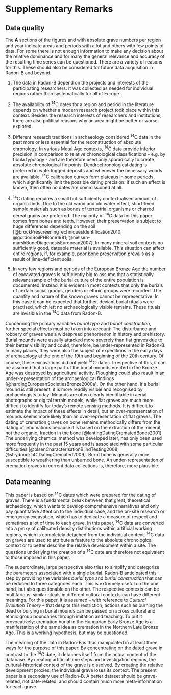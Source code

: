 # Supplementary Remarks

## Data quality {#data-quality-discussion}

The **A** sections of the figures \ref{development_burial_type} and \ref{development_burial_construction} with absolute grave numbers per region and year indicate areas and periods with a lot and others with few points of data. For some there is not enough information to make any decision about the relative dominance and for many the general relevance and accuracy of the resulting time series can be questioned. There are a variety of reasons for this. These should also be considered for future data acquisition in Radon-B and beyond.

1. The data in Radon-B depend on the projects and interests of the participating researchers: It was collected as needed for individual regions rather than systematically for all of Europe.

2. The availability of ^14^C dates for a region and period in the literature depends on whether a modern research project took place within this context. Besides the research interests of researchers and institutions, there are also political reasons why an area might be better or worse explored.

3. Different research traditions in archaeology considered ^14^C data in the past more or less essential for the reconstruction of absolute chronology. In various Metal Age contexts, ^14^C data provide inferior precision in comparison to relative chronological classifications - e.g. by fibula typology - and are therefore used only sporadically to create absolute chronological fix points. Dendrochronological dating is preferred in waterlogged deposits and whenever the necessary woods are available. ^14^C calibration curves form plateaus in some periods, which significantly limit the possible dating precision. If such an effect is known, then often no dates are commissioned at all.

4. ^14^C dating requires a small but sufficiently contextualised amount of organic finds. Due to the old wood and old water effect, short-lived sample materials such as bones of terrestrial organisms or charred cereal grains are preferred. The majority of ^14^C data for this paper comes from bones and teeth. However, their preservation is subject to huge differences depending on the soil [@brockPrescreeningTechniquesIdentification2010; @gordonSoilPHBone1981; @nielsen-marshBoneDiagenesisEuropean2007]. In many mineral soil contexts no sufficiently good, dateable material is available. This situation can affect entire regions, if, for example, poor bone preservation prevails as a result of lime-deficient soils.

5. In very few regions and periods of the European Bronze Age the number of excavated graves is sufficiently big to assume that a statistically relevant sample of the burial culture of the entire population is documented. Instead, it is evident in most contexts that only the burials of certain social groups, genders or ethnic groups were recorded. The quantity and nature of the known graves cannot be representative. In this case it can be expected that further, deviant burial rituals were practised, which left no archaeologically visible remains. These rituals are invisible in the ^14^C data from Radon-B.

Concerning the primary variables *burial type* and *burial construction*, further special effects must be taken into account: The disturbance and robbery of graves was a widespread phenomenon in history and prehistory. Burial mounds were usually attacked more severely than flat graves due to their better visibility and could, therefore, be under-represented in Radon-B. In many places, they were also the subject of expeditions in the early days of archaeology at the end of the 19th and beginning of the 20th century. Of course, these excavations did not yield ^14^C-dates. Irrespective of this, it can be assumed that a large part of the burial mounds erected in the Bronze Age was destroyed by agricultural activity. Ploughing could also result in an under-representation of the archaeological findings [@hardingEuropeanSocietiesBronze2000a]. On the other hand, if a burial mound is still present, it is more readily visible and recognised by archaeologists today: Mounds are often clearly identifiable in aerial photographs or digital terrain models, while flat graves are much more difficult to identify for today's remote sensing methods. It is difficult to estimate the impact of these effects in detail, but an over-representation of mounds seems more likely than an over-representation of flat graves. The dating of cremation graves on bone remains methodically differs from the dating of inhumations because it is based on the extraction of the mineral, not the organic, fraction in the bone [@lantingDatingCrematedBones2001]. The underlying chemical method was developed later, has only been used more frequently in the past 15 years and is associated with some particular difficulties [@olsenCharacterisationBlindTesting2008; @strydonck14CDatingCremated2009]. Burnt bone is generally more susceptible to weathering than unburned bone. An under-representation of cremation graves in current data collections is, therefore, more plausible.

## Data meaning {#data-meaning-discussion}

This paper is based on ^14^C dates which were prepared for the dating of graves. There is a fundamental break between that great, theoretical archaeology, which wants to develop comprehensive narratives and only pay quantitative attention to the individual case, and the on-site research or emergency excavation, which has to dedicate a measure of respect and sometimes a lot of time to each grave. In this paper, ^14^C data are converted into a proxy of calibrated density distributions within artificial working regions, which is completely detached from the individual context. ^14^C data on graves are used to attribute a feature to the absolute chronological context or to better describe the relative development within a site. The questions underlying the creation of a ^14^C date are therefore not equivalent to those imposed in this paper.

The superordinate, large perspective also tries to simplify and categorize the parameters associated with a single burial. Radon-B anticipated this step by providing the variables *burial type* and *burial construction* that can be reduced to three categories each. This is extremely useful on the one hand, but also questionable on the other. The respective contexts can be multifarious: similar rituals in different cultural contexts can have different meanings. For this paper, it is assumed -- with reference to *Cultural Evolution Theory* -- that despite this restriction, actions such as burning the dead or burying in burial mounds can be passed on across cultural and ethnic group boundaries through imitation and teaching. To put it provocatively: cremation burial in the Hungarian Early Bronze Age is a manifestation of the same idea as cremation in the Northern Late Bronze Age. This is a working hypothesis, but may be questioned.

The meaning of the data in Radon-B is thus manipulated in at least three ways for the purpose of this paper: By concentrating on the dated grave in contrast to the ^14^C date, it detaches itself from the actual content of the database. By creating artificial time steps and investigation regions, the cultural-historical context of the grave is dissolved. By creating the relative development proxies, the individual grave loses its context. The present paper is a secondary use of Radon-B. A better dataset should be grave-related, not date-related, and should contain much more meta-information for each grave.

